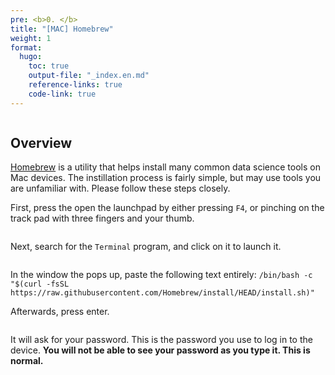 ```yaml
---
pre: <b>0. </b>
title: "[MAC] Homebrew"
weight: 1
format:
  hugo:
    toc: true
    output-file: "_index.en.md"
    reference-links: true
    code-link: true
---
```


```r

```

## Overview

[Homebrew](https://brew.sh/) is a utility that helps install many common data science tools on Mac devices. The instillation process is fairly simple, but may use tools you are unfamiliar with. Please follow these steps closely.

First, press the open the launchpad by either pressing `F4`, or pinching on the track pad with three fingers and your thumb. 

![]()

Next, search for the `Terminal` program, and click on it to launch it.

![]()

In the window the pops up, paste the following text entirely: `/bin/bash -c "$(curl -fsSL https://raw.githubusercontent.com/Homebrew/install/HEAD/install.sh)"`

Afterwards, press enter.

![]()

It will ask for your password. This is the password you use to log in to the device. **You will not be able to see your password as you type it. This is normal.**




